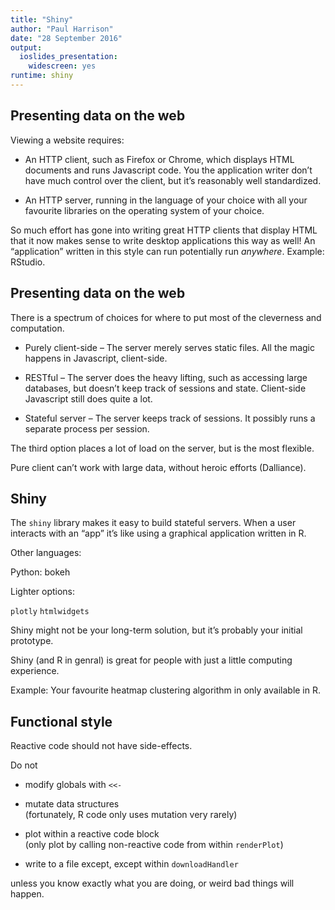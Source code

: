 ```yaml
---
title: "Shiny"
author: "Paul Harrison"
date: "28 September 2016"
output: 
  ioslides_presentation: 
    widescreen: yes
runtime: shiny
---
```


## Presenting data on the web

Viewing a website requires:

* An HTTP client, such as Firefox or Chrome, which displays HTML documents and runs Javascript code. You the application writer don't have much control over the client, but it's reasonably well standardized.

* An HTTP server, running in the language of your choice with all your favourite libraries on the operating system of your choice.

So much effort has gone into writing great HTTP clients that display HTML that it now makes sense to write desktop applications this way as well! An "application" written in this style can run potentially run *anywhere*. Example: RStudio.


## Presenting data on the web

There is a spectrum of choices for where to put most of the cleverness and computation.

* Purely client-side -- The server merely serves static files. All the magic happens in Javascript, client-side.

* RESTful -- The server does the heavy lifting, such as accessing large databases, but doesn't keep track of sessions and state. Client-side Javascript still does quite a lot.

* Stateful server -- The server keeps track of sessions. It possibly runs a separate process per session.

The third option places a lot of load on the server, but is the most flexible.

<div class="notes">
Pure client can't work with large data, without heroic efforts (Dalliance).
</div>


## Shiny

The `shiny` library makes it easy to build stateful servers. When a user interacts with an "app" it's like using a graphical application written in R.

Other languages:

Python: bokeh

Lighter options:

`plotly` `htmlwidgets`



Shiny might not be your long-term solution, but it's probably your initial prototype.

Shiny (and R in genral) is great for people with just a little computing experience.

Example: Your favourite heatmap clustering algorithm in only available in R.



## Functional style

Reactive code should not have side-effects.

Do not

* modify globals with `<<-`

* mutate data structures <br>(fortunately, R code only uses mutation very rarely)

* plot within a reactive code block <br>(only plot by calling non-reactive code from within `renderPlot`)

* write to a file except, except within `downloadHandler`

unless you know exactly what you are doing, or weird bad things will happen.



